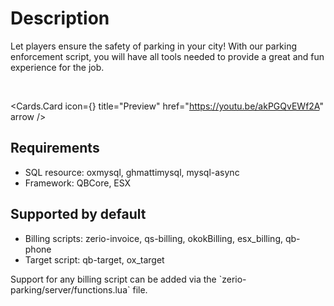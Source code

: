 
# Description

Let players ensure the safety of parking in your city! With our parking enforcement script, you will have all tools needed to provide a great and fun experience for the job.

<br />

<Cards.Card
  icon={<VideoIcon />}
  title="Preview"
  href="https://youtu.be/akPGQvEWf2A"
  arrow
/>

## Requirements

- SQL resource: oxmysql, ghmattimysql, mysql-async
- Framework: QBCore, ESX

## Supported by default

- Billing scripts: zerio-invoice, qs-billing, okokBilling, esx_billing, qb-phone
- Target script: qb-target, ox_target

<Callout>
  Support for any billing script can be added via the
  `zerio-parking/server/functions.lua` file.
</Callout>
